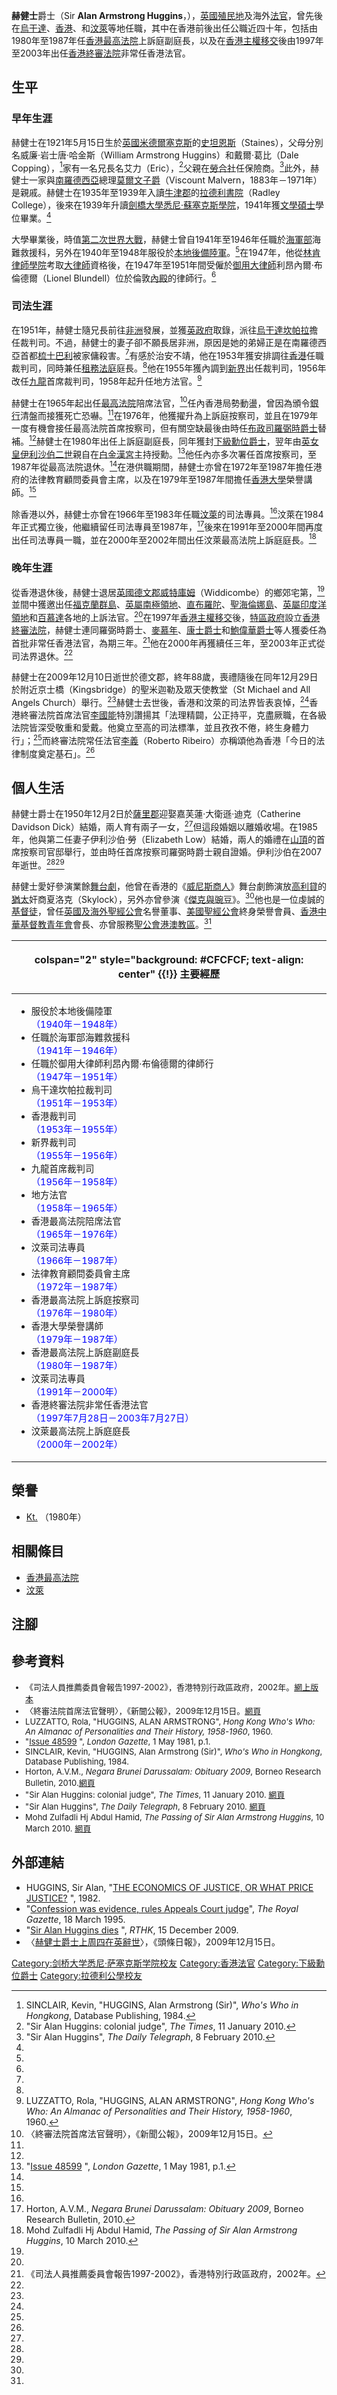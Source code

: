{{Infobox Person
| name = <small>赫健士爵士<br />Sir Alan Huggins</small>
| image = Sir Alan Huggins.jpg
|image_size=220px
| caption = 
| birth_date =1921年5月15日
| birth_place ={{UK}}[[米德爾塞克斯|米德爾塞克斯]]
| death_date = 2009年12月10日（88歲）
| death_place={{UK}}[[德文郡|德文郡]]
| occupation = [[法官|法官]]
| nationality = 
| salary = 
| networth = 
| spouse =
| website =
| footnotes = 
}}
'''赫健士'''爵士（Sir '''Alan Armstrong Huggins'''，{{bd|1921年|5月15日|2009年|12月10日|HUGGINS, Sir Alan}}），[[英國|英國]][[殖民地|殖民地]]及海外[[法官|法官]]，曾先後在[[烏干達|烏干達]]、[[香港|香港]]、和[[汶萊|汶萊]]等地任職，其中在香港前後出任公職近四十年，包括由1980年至1987年任[[香港最高法院|香港最高法院]]上訴庭副庭長，以及在[[香港主權移交|香港主權移交]]後由1997年至2003年出任[[香港終審法院|香港終審法院]]非常任香港法官。

==生平==
===早年生涯===
赫健士在1921年5月15日生於[[英國|英國]][[米德爾塞克斯|米德爾塞克斯]]的[[史坦恩斯|史坦恩斯]]（Staines），父母分別名威廉·岩士唐·哈金斯（William Armstrong Huggins）和戴爾·葛比（Dale Copping），<ref name="HKWHO">SINCLAIR, Kevin, "HUGGINS, Alan Armstrong (Sir)", ''Who's Who in Hongkong'', Database Publishing, 1984.</ref>家有一名兄長名艾力（Eric），<ref name="times">"Sir Alan Huggins: colonial judge", ''The Times'', 11 January 2010.</ref>父親在[[勞合社|勞合社]]任保險商。<ref name="telegraph">"Sir Alan Huggins", ''The Daily Telegraph'', 8 February 2010.</ref>此外，赫健士一家與[[南羅德西亞|南羅德西亞]]總理[[高弗雷·哈金斯，第一代莫爾文子爵|莫爾文子爵]]（Viscount Malvern，1883年－1971年）是親戚。赫健士在1935年至1939年入讀[[牛津郡|牛津郡]]的[[拉德利書院|拉德利書院]]（Radley College），後來在1939年升讀[[劍橋大學|劍橋大學]][[劍橋大學悉尼·蘇塞克斯學院|悉尼·蘇塞克斯學院]]，1941年獲[[文學碩士|文學碩士]]學位畢業。<ref name=HKWHO/>

大學畢業後，時值[[第二次世界大戰|第二次世界大戰]]，赫健士曾自1941年至1946年任職於[[海軍部_(英國)|海軍部]]海難救援科，另外在1940年至1948年服役於[[本地陸軍|本地後備陸軍]]。<ref name=HKWHO/>在1947年，他從[[林肯律師學院|林肯律師學院]]考取[[大律師|大律師]]資格後，在1947年至1951年間受僱於[[御用大律師|御用大律師]]利昂內爾·布倫德爾（Lionel Blundell）位於倫敦[[內殿|內殿]]的律師行。<ref name=telegraph/>

===司法生涯===
在1951年，赫健士隨兄長前往[[非洲|非洲]]發展，並獲[[英政府|英政府]]取錄，派往[[烏干達|烏干達]][[坎帕拉|坎帕拉]]擔任裁判司。不過，赫健士的妻子卻不願長居非洲，原因是她的弟婦正是在南羅德西亞首都[[哈拉雷|梳士巴利]]被家傭殺害。<ref name=telegraph/>有感於治安不靖，他在1953年獲安排調往[[香港|香港]]任職裁判司，同時兼任[[租務法庭|租務法庭]]庭長。<ref name=2WHO/>他在1955年獲內調到[[新界|新界]]出任裁判司，1956年改任[[九龍|九龍]]首席裁判司，1958年起升任地方法官。<ref name="2WHO">LUZZATTO, Rola, "HUGGINS, ALAN ARMSTRONG", ''Hong Kong Who's Who: An Almanac of Personalities and Their History, 1958-1960'', 1960.</ref>

赫健士在1965年起出任[[香港最高法院|最高法院]]陪席法官，<ref name="AndrewLi">〈終審法院首席法官聲明〉，《新聞公報》，2009年12月15日。</ref>任內香港局勢動盪，曾因為頒令[[銀行|銀行]]清盤而接獲死亡恐嚇。<ref name=telegraph/>在1976年，他獲擢升為上訴庭按察司，並且在1979年一度有機會接任最高法院首席按察司，但有關空缺最後由時任[[香港布政司|布政司]][[羅弼時|羅弼時爵士]]替補。<ref name=times/>赫健士在1980年出任上訴庭副庭長，同年獲封[[下級勳位爵士|下級勳位爵士]]，翌年由[[英女皇|英女皇]][[伊利沙伯二世|伊利沙伯二世]]親自在[[白金漢宮|白金漢宮]]主持授勳。<ref>"[http://www.london-gazette.co.uk/issues/48599/pages/6229 Issue 48599] {{Wayback|url=http://www.london-gazette.co.uk/issues/48599/pages/6229 |date=20131202232606 }}", ''London Gazette'', 1 May 1981, p.1.</ref>他任內亦多次署任首席按察司，至1987年從最高法院退休。<ref name=times/>在港供職期間，赫健士亦曾在1972年至1987年擔任港府的法律教育顧問委員會主席，以及在1979年至1987年間擔任[[香港大學|香港大學]]榮譽講師。<ref name=times/>

除香港以外，赫健士亦曾在1966年至1983年任職[[汶萊|汶萊]]的司法專員。<ref name=HKWHO/>汶萊在1984年正式獨立後，他繼續留任司法專員至1987年，<ref name="obit">Horton, A.V.M., ''Negara Brunei Darussalam: Obituary 2009'', Borneo Research Bulletin, 2010.</ref>後來在1991年至2000年間再度出任司法專員一職，並在2000年至2002年間出任汶萊最高法院上訴庭庭長。<ref name="Brunei">Mohd Zulfadli Hj Abdul Hamid, ''The Passing of Sir Alan Armstrong Huggins'', 10 March 2010.</ref>

===晚年生涯===
從香港退休後，赫健士退居[[英國|英國]][[德文郡|德文郡]][[威特庫姆|威特庫姆]]（Widdicombe）的鄉郊宅第，<ref name=obit/>並間中獲邀出任[[福克蘭群島|福克蘭群島]]、[[英屬南極領地|英屬南極領地]]、[[直布羅陀|直布羅陀]]、[[聖海倫娜島|聖海倫娜島]]、[[英屬印度洋領地|英屬印度洋領地]]和[[百慕達|百慕達]]各地的上訴法官。<ref name=times/>在1997年[[香港主權移交|香港主權移交]]後，[[香港特區政府|特區政府]]設立[[香港終審法院|香港終審法院]]，赫健士連同羅弼時爵士、[[麥慕年|麥慕年]]、[[康士|康士爵士]]和[[鮑偉華|鮑偉華爵士]]等人獲委任為首批非常任香港法官，為期三年。<ref>《司法人員推薦委員會報告1997-2002》，香港特別行政區政府，2002年。</ref>他在2000年再獲續任三年，至2003年正式從司法界退休。<ref name=AndrewLi/>

赫健士在2009年12月10日逝世於德文郡，終年88歲，喪禮隨後在同年12月29日於附近京士橋（Kingsbridge）的聖米迦勒及眾天使教堂（St Michael and All Angels Church）舉行。<ref name=obit/>赫健士去世後，香港和汶萊的司法界皆表哀悼，<ref name=Brunei/>香港終審法院首席法官[[李國能|李國能]]特別讚揚其「法理精闢，公正持平，克盡厥職，在各級法院皆深受敬重和愛戴。他奠立至高的司法標準，並且孜孜不倦，終生身體力行」；<ref name=AndrewLi/>而終審法院常任法官[[李義|李義]]（Roberto Ribeiro）亦稱頌他為香港「今日的法律制度奠定基石」。<ref name=times/>

==個人生活==
赫健士爵士在1950年12月2日於[[薩里郡|薩里郡]]迎娶嘉芙蓮·大衛遜·迪克（Catherine Davidson Dick）結婚，兩人育有兩子一女，<ref name=HKWHO/>但這段婚姻以離婚收場。在1985年，他與第二任妻子伊利沙伯·勞（Elizabeth Low）結婚，兩人的婚禮在[[太平山_(香港)|山頂]]的首席按察司官邸舉行，並由時任首席按察司羅弼時爵士親自證婚。伊利沙伯在2007年逝世。<ref name=times/><ref name=obit/>

赫健士愛好參演業餘[[舞台劇|舞台劇]]，他曾在香港的《[[威尼斯商人|威尼斯商人]]》舞台劇飾演放[[高利貸|高利貸]]的[[猶太人|猶太]]奸商夏洛克（Skylock），另外亦曾參演《[[傑克與豌豆|傑克與豌豆]]》。<ref name=telegraph/>他也是一位虔誠的[[基督徒|基督徒]]，曾任[[英國及海外聖經公會|英國及海外聖經公會]]名譽董事、[[美國聖經公會|美國聖經公會]]終身榮譽會員、[[香港中華基督教青年會|香港中華基督教青年會]]會長、亦曾服務[[聖公會港澳教區|聖公會港澳教區]]。<ref name=times/>

{| class="infobox bordered" style="width: 22em; font-size: 90%; text-align: left; float:right;" cellpadding="3"
|-
! colspan="2" style="background: #CFCFCF; text-align: center" {{!}} 主要經歷
|-
| colspan="2" style="font-size: 90%" |<div style="text-align: left">
*服役於本地後備陸軍<br /><span style="color: blue;">（1940年－1948年）</span>
*任職於海軍部海難救援科<br /><span style="color: blue;">（1941年－1946年）</span>
*任職於御用大律師利昂內爾·布倫德爾的律師行<br /><span style="color: blue;">（1947年－1951年）</span>
*烏干達坎帕拉裁判司<br /><span style="color: blue;">（1951年－1953年）</span>
*香港裁判司<br /><span style="color: blue;">（1953年－1955年）</span>
*新界裁判司<br /><span style="color: blue;">（1955年－1956年）</span>
*九龍首席裁判司<br /><span style="color: blue;">（1956年－1958年）</span>
*地方法官<br /><span style="color: blue;">（1958年－1965年）</span>
*香港最高法院陪席法官<br /><span style="color: blue;">（1965年－1976年）</span>
*汶萊司法專員<br /><span style="color: blue;">（1966年－1987年）</span>
*法律教育顧問委員會主席<br /><span style="color: blue;">（1972年－1987年）</span>
*香港最高法院上訴庭按察司<br /><span style="color: blue;">（1976年－1980年）</span>
*香港大學榮譽講師<br /><span style="color: blue;">（1979年－1987年）</span>
*香港最高法院上訴庭副庭長<br /><span style="color: blue;">（1980年－1987年）</span>
*汶萊司法專員<br /><span style="color: blue;">（1991年－2000年）</span>
*香港終審法院非常任香港法官<br /><span style="color: blue;">（1997年7月28日－2003年7月27日）</span>
*汶萊最高法院上訴庭庭長<br /><span style="color: blue;">（2000年－2002年）</span>
</div>
|}

==榮譽==
* [[下級勳位爵士|Kt.]] （1980年）

==相關條目==
* [[香港最高法院|香港最高法院]]
* [[汶萊|汶萊]]

==注腳==
{{reflist|2}}

==參考資料==
<div style="font-size:small">
* 《司法人員推薦委員會報告1997-2002》，香港特別行政區政府，2002年。[https://web.archive.org/web/20101008133142/http://www.judiciary.gov.hk/en/crt_services/pphlt/pdf/jorcr_1997to2002.pdf 網上版本]
* 〈終審法院首席法官聲明〉，《新聞公報》，2009年12月15日。[http://www.info.gov.hk/gia/general/200912/15/P200912150221.htm 網頁] {{Wayback|url=http://www.info.gov.hk/gia/general/200912/15/P200912150221.htm |date=20200814104152 }}
* LUZZATTO, Rola, "HUGGINS, ALAN ARMSTRONG", ''Hong Kong Who's Who: An Almanac of Personalities and Their History, 1958-1960'', 1960. 
* "[http://www.london-gazette.co.uk/issues/48599/pages/6229 Issue 48599] {{Wayback|url=http://www.london-gazette.co.uk/issues/48599/pages/6229 |date=20131202232606 }}", ''London Gazette'', 1 May 1981, p.1.
* SINCLAIR, Kevin, "HUGGINS, Alan Armstrong (Sir)", ''Who's Who in Hongkong'', Database Publishing, 1984. 
* Horton, A.V.M., ''Negara Brunei Darussalam: Obituary 2009'', Borneo Research Bulletin, 2010.[http://www.thefreelibrary.com/Negara+Brunei+Darussalam%3A+obituary+2009-a0228122201 網頁] {{Wayback|url=http://www.thefreelibrary.com/Negara+Brunei+Darussalam%3A+obituary+2009-a0228122201 |date=20200814104222 }} 
* "Sir Alan Huggins: colonial judge", ''The Times'', 11 January 2010. [http://www.timesonline.co.uk/tol/comment/obituaries/article6982806.ece 網頁] {{Wayback|url=http://www.timesonline.co.uk/tol/comment/obituaries/article6982806.ece |date=20100524141844 }}
* "Sir Alan Huggins", ''The Daily Telegraph'', 8 February 2010. [http://www.telegraph.co.uk/news/obituaries/law-obituaries/7190749/Sir-Alan-Huggins.html 網頁] {{Wayback|url=http://www.telegraph.co.uk/news/obituaries/law-obituaries/7190749/Sir-Alan-Huggins.html |date=20200814104159 }}
* Mohd Zulfadli Hj Abdul Hamid, ''The Passing of Sir Alan Armstrong Huggins'', 10 March 2010. [http://www.judicial.gov.bn:81/index2.php?option=com_content&do_pdf=1&id=597 網頁]{{dead link|date=十月 2017 |bot=InternetArchiveBot }}
</div>

==外部連結==
* HUGGINS, Sir Alan, "[http://sunzi.lib.hku.hk/hkjo/view/14/1400040.pdf THE ECONOMICS OF JUSTICE, OR WHAT PRICE JUSTICE?] {{Wayback|url=http://sunzi.lib.hku.hk/hkjo/view/14/1400040.pdf |date=20110930185106 }}", 1982. 
* "[http://www.royalgazette.com/rg/Article/article.jsp?articleId=7cb391330030004&sectionId=60&usg=AFQjCNE38pnDAGrDZc98Pm9MTJheINfQDw Confession was evidence, rules Appeals Court judge]{{dead link|date=十月 2017 |bot=InternetArchiveBot }}", ''The Royal Gazette'', 18 March 1995. 
* "[http://www.rthk.org.hk/rthk/news/englishnews/20091215/news_20091215_56_634057.htm Sir Alan Huggins dies] {{Wayback|url=http://www.rthk.org.hk/rthk/news/englishnews/20091215/news_20091215_56_634057.htm |date=20121001055403 }}", ''RTHK'', 15 December 2009.
* 〈[http://news.hkheadline.com/instantnews/news_content/200912/15/20091215a184231.html?cat=a 赫健士爵士上周四在英辭世]〉，《頭條日報》，2009年12月15日。

{{s-start}}
{{s-legal}}
{{succession box
 | before = 首任
 | title  = [[香港最高法院|香港最高法院]]上訴庭副庭長
 | years  = 1980年－1987年
 | after  = [[楊鐵樑|楊鐵樑]]}}
{{succession box
 | before = [[傅雅德|傅雅德]]
 | title  = [[汶萊最高法院|汶萊最高法院]]上訴庭庭長
 | years  = 2000年－2002年
 | after  = [[羅弼時|羅弼時爵士]]}}
{{end box}}

{{DEFAULTSORT:HUGGINS, Sir Alan}}
[[Category:剑桥大学悉尼·萨塞克斯学院校友|Category:剑桥大学悉尼·萨塞克斯学院校友]]
[[Category:香港法官|Category:香港法官]]
[[Category:下級勳位爵士|Category:下級勳位爵士]]
[[Category:拉德利公學校友|Category:拉德利公學校友]]